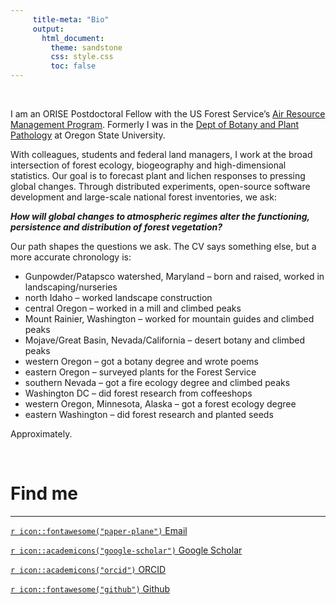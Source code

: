 ```yaml
---
     title-meta: "Bio"
     output:
       html_document:
         theme: sandstone
         css: style.css
         toc: false
---
```

\  

I am an ORISE Postdoctoral Fellow with the US Forest Service's [Air Resource Management Program](https://www.fs.fed.us/air/){target="_blank"}.  Formerly I was in the [Dept of Botany and Plant Pathology](https://bpp.oregonstate.edu){target="_blank"} at Oregon State University.  

With colleagues, students and federal land managers, I work at the broad intersection of forest ecology, biogeography and high-dimensional statistics.  Our goal is to forecast plant and lichen responses to pressing global changes.  Through distributed experiments, open-source software development and large-scale national forest inventories, we ask:  

_**How will global changes to atmospheric regimes alter the functioning, persistence and distribution of forest vegetation?**_ 
\  

Our path shapes the questions we ask. The CV says something else, but a more accurate chronology is:  

- Gunpowder/Patapsco watershed, Maryland -- born and raised, worked in landscaping/nurseries  
- north Idaho -- worked landscape construction  
- central Oregon -- worked in a mill and climbed peaks  
- Mount Rainier, Washington -- worked for mountain guides and climbed peaks  
- Mojave/Great Basin, Nevada/California -- desert botany and climbed peaks  
- western Oregon -- got a botany degree and wrote poems  
- eastern Oregon -- surveyed plants for the Forest Service  
- southern Nevada -- got a fire ecology degree and climbed peaks  
- Washington DC -- did forest research from coffeeshops  
- western Oregon, Minnesota, Alaska -- got a forest ecology degree  
- eastern Washington -- did forest research and planted seeds  

Approximately.  

\  

# Find me
******

[`r icon::fontawesome("paper-plane")` Email](robert.smith3@usda.gov){target="_blank"}

[`r icon::academicons("google-scholar")` Google Scholar ](http://scholar.google.com/citations?user=YkwN1lAAAAAJ){target="_blank"}

[`r icon::academicons("orcid")` ORCID](http://orcid.org/0000-0001-5085-634X){target="_blank"}

[`r icon::fontawesome("github")` Github ](https://github.com/phytomosaic/){target="_blank"}
